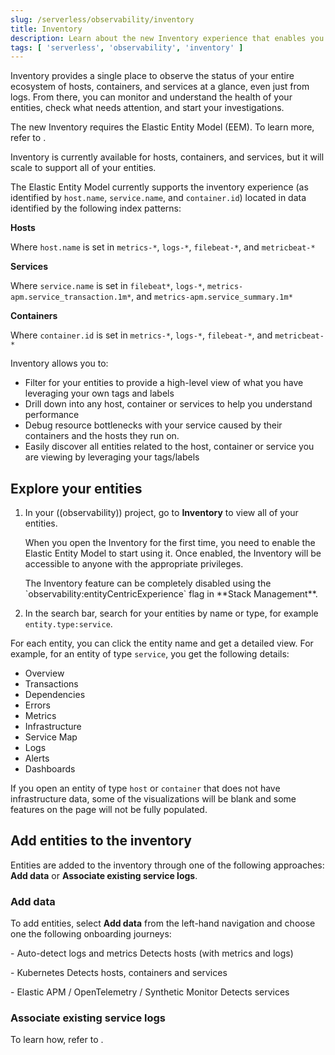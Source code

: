 ```yaml
---
slug: /serverless/observability/inventory
title: Inventory
description: Learn about the new Inventory experience that enables you to monitor all your entities from one single place.
tags: [ 'serverless', 'observability', 'inventory' ]
---
```



<p><DocBadge template="technical preview" /></p>

Inventory provides a single place to observe the status of your entire ecosystem of hosts, containers, and services at a glance, even just from logs. From there, you can monitor and understand the health of your entities, check what needs attention, and start your investigations. 

<DocCallOut title="Note">
   The new Inventory requires the Elastic Entity Model (EEM). To learn more, refer to <DocLink slug="/serverless/observability/elastic-entity-model" />.
</DocCallOut>

<DocImage url="./images/inventory-catalog.png" alt="Inventory catalog"/>

Inventory is currently available for hosts, containers, and services, but it will scale to support all of your entities.

The Elastic Entity Model currently supports the inventory experience (as identified by `host.name`, `service.name`, and `container.id`) located in data identified by the following index patterns:

**Hosts**

Where `host.name` is set in `metrics-*`, `logs-*`, `filebeat-*`, and `metricbeat-*`

**Services**

Where `service.name` is set in `filebeat*`, `logs-*`, `metrics-apm.service_transaction.1m*`, and `metrics-apm.service_summary.1m*`
  
**Containers**

Where `container.id` is set in `metrics-*`, `logs-*`, `filebeat-*`, and `metricbeat-*`

Inventory allows you to:

- Filter for your entities to provide a high-level view of what you have leveraging your own tags and labels
- Drill down into any host, container or services to help you understand performance
- Debug resource bottlenecks with your service caused by their containers and the hosts they run on.
- Easily discover all entities related to the host, container or service you are viewing by leveraging your tags/labels

## Explore your entities

1. In your ((observability)) project, go to **Inventory** to view all of your entities.

    When you open the Inventory for the first time, you need to enable the Elastic Entity Model to start using it. Once enabled, the Inventory will be accessible to anyone with the appropriate privileges.

    <DocCallOut title="Note">
    The Inventory feature can be completely disabled using the `observability:entityCentricExperience` flag in **Stack Management**.    
    </DocCallOut>
    

1. In the search bar, search for your entities by name or type, for example `entity.type:service`.

For each entity, you can click the entity name and get a detailed view. For example, for an entity of type `service`, you get the following details:

- Overview
- Transactions
- Dependencies
- Errors
- Metrics
- Infrastructure
- Service Map
- Logs
- Alerts
- Dashboards

<DocImage url="./images/entity-detailed-view.png" alt="Entity detailed view"/>

If you open an entity of type `host` or `container` that does not have infrastructure data, some of the visualizations will be blank and some features on the page will not be fully populated.

## Add entities to the inventory

Entities are added to the inventory through one of the following approaches: **Add data** or **Associate existing service logs**.

### Add data
To add entities, select **Add data** from the left-hand navigation and choose one the following onboarding journeys:

<DocDefTerm>- Auto-detect logs and metrics</DocDefTerm>
<DocDefDescription>
 Detects hosts (with metrics and logs)    
</DocDefDescription>


<DocDefTerm>- Kubernetes</DocDefTerm>
<DocDefDescription>
 Detects hosts, containers and services    
</DocDefDescription>

<DocDefTerm>- Elastic APM / OpenTelemetry / Synthetic Monitor</DocDefTerm>
<DocDefDescription>
 Detects services    
</DocDefDescription>    

### Associate existing service logs

To learn how, refer to <DocLink slug="/serverless/observability/add-logs-service-name" />.